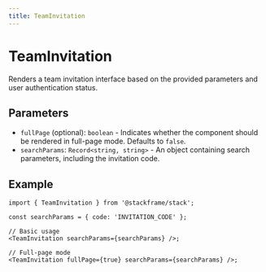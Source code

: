 ```yaml
---
title: TeamInvitation
---
```


# TeamInvitation

Renders a team invitation interface based on the provided parameters and user authentication status.

## Parameters

- `fullPage` (optional): `boolean` - Indicates whether the component should be rendered in full-page mode. Defaults to `false`.
- `searchParams`: `Record<string, string>` - An object containing search parameters, including the invitation code.

## Example

```tsx
import { TeamInvitation } from '@stackframe/stack';

const searchParams = { code: 'INVITATION_CODE' };

// Basic usage
<TeamInvitation searchParams={searchParams} />;

// Full-page mode
<TeamInvitation fullPage={true} searchParams={searchParams} />;
```